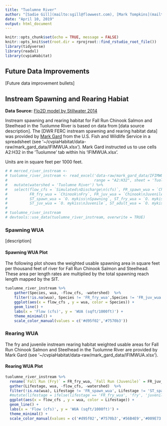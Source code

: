 ```yaml
---
title: "Tuolumne River"
author: "[Sadie Gill](mailto:sgill@flowwest.com), [Mark Tompkins](mailto:mtompkins@flowwest.com)"
date: "April 10, 2019"
output: html_document
---
```


```r
knitr::opts_chunk$set(echo = TRUE, message = FALSE)
knitr::opts_knit$set(root.dir = rprojroot::find_rstudio_root_file())
library(tidyverse)
library(readxl)
library(cvpiaHabitat)
```

## Future Data Improvements
[Future data improvement bullets]

## Instream Spawning and Rearing Habiat

**Data Source:**
[Flo2D model by Stillwater 2014](https://s3-us-west-2.amazonaws.com/cvpiahabitat-r-package/cvpia-sit-model-inputs/Stillwater2010_Tuolumne_P-2299-075_71_DP_FLA_AttC_StudyRept_IFIM_AppA-H_140428.pdf)

Instream spawning and rearing habitat for Fall Run Chinook Salmon and Steelhead in the Tuolumne River is based on data from [data source description]. The [DWR FERC instream spawning and rearing habitat data] was provided by [Mark Gard](mailto:mark_gard@fws.gov) from the U.S. Fish and Wildlife Service in a spreadsheet (see '~/cvpiaHabitat/data-raw/mark_gard_data/IFIMWUA.xlsx'). Mark Gard instructed us to use cells A2:H32 in the 'Tuolumne' tab within his 'IFIMWUA.xlsx'.

Units are in square feet per 1000 feet.


```r
# # merced_river_instream <-
# tuolumne_river_instream <- read_excel('data-raw/mark_gard_data/IFIMWUA.xlsx', 
#                                       range = "A2:H32", sheet = 'Tuolumne') %>% 
#   mutate(watershed = 'Tuolumne River') %>% 
#   select(flow_cfs = `Simulated\nDischarge\n(cfs)`, FR_spawn_wua = `Chinook\nSpawning`,
#          FR_fry_wua = `Chinook\nFry`, FR_juv_wua = `Chinook\nJuvenile`, 
#          ST_spawn_wua = `O. mykiss\nSpawning`, ST_fry_wua = `O. mykiss\nFry`, 
#          ST_juv_wua = `O. mykiss\nJuvenile`, ST_adult_wua = `O. mykiss\nAdult`, watershed)
# 
# tuolumne_river_instream
# devtools::use_data(tuolumne_river_instream, overwrite = TRUE)
```

### Spawning WUA 
[description]

#### Spawning WUA Plot
The following plot shows the weighted usable spawning area in square feet per thousand feet of river for Fall Run Chinook Salmon and Steelhead. These area per length rates are multiplied by the total spawning reach length mapped by the SIT. 

``` r
tuolumne_river_instream %>% 
    gather(Species, wua, -flow_cfs, -watershed)  %>% 
    filter(!is.na(wua), Species != 'FR_fry_wua',Species != 'FR_juv_wua',Species != 'ST_adult_wua',Species != 'ST_juv_wua',Species != 'ST_fry_wua') %>% 
    ggplot(aes(x = flow_cfs , y = wua, color = Species)) +
    geom_line() +
    labs(x = 'Flow (cfs)', y = 'WUA (sqft/1000ft)') + 
    theme_minimal() + 
    scale_color_manual(values = c('#d95f02','#7570b3'))

```

### Rearing WUA
The fry and juvenile instream rearing habitat weighted usable areas for Fall Run Chinook Salmon and Steelhead in the Tuolumne River are provided by Mark Gard (see '~/cvpiaHabitat/data-raw/mark_gard_data/IFIMWUA.xlsx'). 

#### Rearing WUA Plot

``` r
tuolumne_river_instream %>% 
  rename(`Fall Run (Fry)` = FR_fry_wua, `Fall Run (Juvenile)` = FR_juv_wua, `Steelhead (Fry)` = ST_fry_wua, `Steelhead (Juvenile)` = ST_juv_wua) %>% 
  gather(Lifestage, wua, -flow_cfs, -watershed)  %>% 
  filter(!is.na(wua), Lifestage != 'FR_spawn_wua', Lifestage != 'ST_spawn_wua', Lifestage != 'ST_adult_wua') %>%
  #mutate(lifestage = ifelse(lifestage == 'FR_fry_wua', 'fry', 'juvenile')) %>% 
  ggplot(aes(x = flow_cfs , y = wua, color = Lifestage)) +
  geom_line() +
  labs(x = 'Flow (cfs)', y = 'WUA (sqft/1000ft)') + 
  theme_minimal() + 
  scale_color_manual(values = c('#d95f02','#7570b3','#56B4E9','#009E73'))
```


